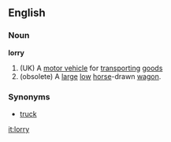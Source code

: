 ==English==
===Noun===
'''lorry'''
#(UK) A [[motor vehicle]] for [[transport]]ing [[goods]]
#(obsolete) A [[large]] [[low]] [[horse]]-drawn [[wagon]].
===Synonyms===
* [[truck]]

[[it:lorry]]